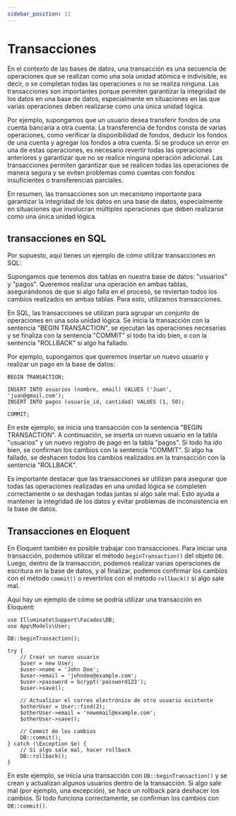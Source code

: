 ```yaml
---
sidebar_position: 11
---
```


# Transacciones

En el contexto de las bases de datos, una transacción es una secuencia de operaciones que se realizan como una sola unidad atómica e indivisible, es decir, o se completan todas las operaciones o no se realiza ninguna. Las transacciones son importantes porque permiten garantizar la integridad de los datos en una base de datos, especialmente en situaciones en las que varias operaciones deben realizarse como una única unidad lógica.

Por ejemplo, supongamos que un usuario desea transferir fondos de una cuenta bancaria a otra cuenta. La transferencia de fondos consta de varias operaciones, como verificar la disponibilidad de fondos, deducir los fondos de una cuenta y agregar los fondos a otra cuenta. Si se produce un error en una de estas operaciones, es necesario revertir todas las operaciones anteriores y garantizar que no se realice ninguna operación adicional. Las transacciones permiten garantizar que se realicen todas las operaciones de manera segura y se eviten problemas como cuentas con fondos insuficientes o transferencias parciales.

En resumen, las transacciones son un mecanismo 
importante para garantizar la integridad de los datos en 
una base de datos, especialmente en situaciones que involucran múltiples operaciones que deben realizarse como una única unidad lógica.

## transacciones en SQL

Por supuesto, aquí tienes un ejemplo de cómo utilizar transacciones en SQL:

Supongamos que tenemos dos tablas en nuestra base de datos: "usuarios" y "pagos". Queremos realizar una operación en ambas tablas, asegurándonos de que si algo falla en el proceso, se reviertan todos los cambios realizados en ambas tablas. Para esto, utilizamos transacciones.

En SQL, las transacciones se utilizan para agrupar un conjunto de operaciones en una sola unidad lógica. Se inicia la transacción con la sentencia "BEGIN TRANSACTION", se ejecutan las operaciones necesarias y se finaliza con la sentencia "COMMIT" si todo ha ido bien, o con la sentencia "ROLLBACK" si algo ha fallado.

Por ejemplo, supongamos que queremos insertar un nuevo usuario y realizar un pago en la base de datos:

```
BEGIN TRANSACTION;

INSERT INTO usuarios (nombre, email) VALUES ('Juan', 'juan@gmail.com');
INSERT INTO pagos (usuario_id, cantidad) VALUES (1, 50);

COMMIT;
```

En este ejemplo, se inicia una transacción con la sentencia "BEGIN TRANSACTION". A continuación, se inserta un nuevo usuario en la tabla "usuarios" y un nuevo registro de pago en la tabla "pagos". Si todo ha ido bien, se confirman los cambios con la sentencia "COMMIT". Si algo ha fallado, se deshacen todos los cambios realizados en la transacción con la sentencia "ROLLBACK".

Es importante destacar que las transacciones se utilizan 
para asegurar que todas las operaciones realizadas en una 
unidad lógica se completen correctamente o se deshagan todas juntas 
si algo sale mal. Esto ayuda a mantener la 
integridad de los datos y evitar problemas de inconsistencia en la 
base de datos.

## Transacciones en Eloquent

En Eloquent también es posible trabajar con transacciones. Para iniciar una transacción, podemos utilizar el método `beginTransaction()` del objeto `DB`. Luego, dentro de la transacción, podemos realizar varias operaciones de escritura en la base de datos, y al finalizar, podemos confirmar los cambios con el método `commit()` o revertirlos con el método `rollback()` si algo sale mal.

Aquí hay un ejemplo de cómo se podría utilizar una transacción en Eloquent:

```
use Illuminate\Support\Facades\DB;
use App\Models\User;

DB::beginTransaction();

try {
    // Crear un nuevo usuario
    $user = new User;
    $user->name = 'John Doe';
    $user->email = 'johndoe@example.com';
    $user->password = bcrypt('password123');
    $user->save();

    // Actualizar el correo electrónico de otro usuario existente
    $otherUser = User::find(2);
    $otherUser->email = 'newemail@example.com';
    $otherUser->save();

    // Commit de los cambios
    DB::commit();
} catch (\Exception $e) {
    // Si algo sale mal, hacer rollback
    DB::rollback();
}
```

En este ejemplo, se inicia una transacción con `DB::beginTransaction()` y se crean y actualizan algunos usuarios dentro de la transacción. Si algo sale mal (por ejemplo, una excepción), se hace un rollback para deshacer los cambios. Si todo funciona correctamente, se confirman los cambios con `DB::commit()`.